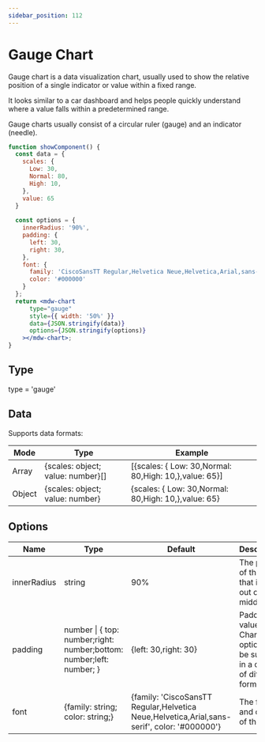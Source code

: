 ```yaml
---
sidebar_position: 112
---
```


# Gauge Chart

Gauge chart is a data visualization chart, usually used to show the relative position of a single indicator or value within a fixed range.

It looks similar to a car dashboard and helps people quickly understand where a value falls within a predetermined range.

Gauge charts usually consist of a circular ruler (gauge) and an indicator (needle).

```jsx live
function showComponent() {
  const data = {
    scales: {
      Low: 30,
      Normal: 80,
      High: 10,
    },
    value: 65
  }
  
  const options = {
    innerRadius: '90%',
    padding: {
      left: 30,
      right: 30,
    },
    font: {
      family: 'CiscoSansTT Regular,Helvetica Neue,Helvetica,Arial,sans-serif',
      color: '#000000'
    }
  };
  return <mdw-chart
      type="gauge"
      style={{ width: '50%' }}
      data={JSON.stringify(data)}
      options={JSON.stringify(options)}
    ></mdw-chart>;
}
```

## Type

type = 'gauge'

## Data

Supports data formats:

| Mode                  | Type                               | Example                                                                                                                  |
| --------------------- | ---------------------------------- | ------------------------------------------------------------------------------------------------------------------------ |
| Array                 | {scales: object; value: number}[]|[{scales: { Low: 30,Normal: 80,High: 10,},value: 65}]                                               |
| Object                | {scales: object; value: number}  | {scales: { Low: 30,Normal: 80,High: 10,},value: 65}|

## Options

| Name   | Type   | Default | Description                                             |
| ------ | ------ | ------- | ------------------------------------------------------- |
| innerRadius | string | 90%     | The portion of the chart that is cut out of the middle. |
| padding | number \| { top: number;right: number;bottom: number;left: number; } | {left: 30,right: 30} | Padding values in Chart options can be supplied in a couple of different formats.|
| font | {family: string; color: string;} | {family: 'CiscoSansTT Regular,Helvetica Neue,Helvetica,Arial,sans-serif', color: '#000000'}     | The font and color of the scale |